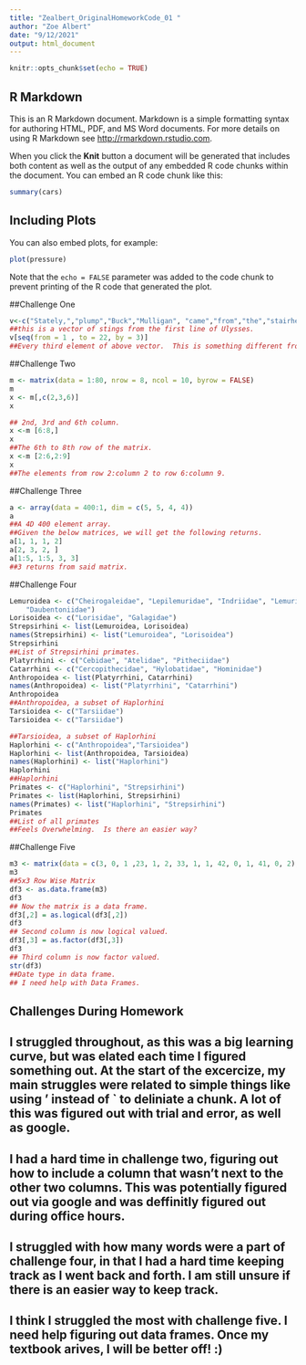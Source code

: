 ```yaml
---
title: "Zealbert_OriginalHomeworkCode_01 "
author: "Zoe Albert"
date: "9/12/2021" 
output: html_document
---
```


```r
knitr::opts_chunk$set(echo = TRUE)
```
## R Markdown

This is an R Markdown document. Markdown is a simple formatting syntax for authoring HTML, PDF, and MS Word documents. For more details on using R Markdown see <http://rmarkdown.rstudio.com>.

When you click the **Knit** button a document will be generated that includes both content as well as the output of any embedded R code chunks within the document. You can embed an R code chunk like this:

```r
summary(cars)
```

## Including Plots

You can also embed plots, for example:

```r
plot(pressure)
```

Note that the `echo = FALSE` parameter was added to the code chunk to prevent printing of the R code that generated the plot.

##Challenge One
```r
v<-c("Stately,","plump","Buck","Mulligan", "came","from","the","stairhead,","bearing","a", "bowl","of","lather","on","which","a","mirror", "and","a","razor","lay","crossed")
##this is a vector of stings from the first line of Ulysses.
v[seq(from = 1 , to = 22, by = 3)]
##Every third element of above vector.  This is something different from the hint, but I believe it still works. 
```
##Challenge Two
```r
m <- matrix(data = 1:80, nrow = 8, ncol = 10, byrow = FALSE)
m
x <- m[,c(2,3,6)]
x

## 2nd, 3rd and 6th column. 
x <-m [6:8,]
x
##The 6th to 8th row of the matrix. 
x <-m [2:6,2:9]
x
##The elements from row 2:column 2 to row 6:column 9.
```
##Challenge Three
```r
a <- array(data = 400:1, dim = c(5, 5, 4, 4))
a
##A 4D 400 element array.
##Given the below matrices, we will get the following returns. 
a[1, 1, 1, 2]
a[2, 3, 2, ]
a[1:5, 1:5, 3, 3]
##3 returns from said matrix. 
```
##Challenge Four
```r
Lemuroidea <- c("Cheirogaleidae", "Lepilemuridae", "Indriidae", "Lemuridae",
    "Daubentoniidae")
Lorisoidea <- c("Lorisidae", "Galagidae")
Strepsirhini <- list(Lemuroidea, Lorisoidea)
names(Strepsirhini) <- list("Lemuroidea", "Lorisoidea")
Strepsirhini
##List of Strepsirhini primates. 
Platyrrhini <- c("Cebidae", "Atelidae", "Pitheciidae")
Catarrhini <- c("Cercopithecidae", "Hylobatidae", "Hominidae")
Anthropoidea <- list(Platyrrhini, Catarrhini)
names(Anthropoidea) <- list("Platyrrhini", "Catarrhini")
Anthropoidea
##Anthropoidea, a subset of Haplorhini 
Tarsioidea <- c("Tarsiidae")
Tarsioidea <- c("Tarsiidae")

##Tarsioidea, a subset of Haplorhini
Haplorhini <- c("Anthropoidea","Tarsioidea")
Haplorhini <- list(Anthropoidea, Tarsioidea)
names(Haplorhini) <- list("Haplorhini")
Haplorhini
##Haplorhini 
Primates <- c("Haplorhini", "Strepsirhini")
Primates <- list(Haplorhini, Strepsirhini)
names(Primates) <- list("Haplorhini", "Strepsirhini")
Primates
##List of all primates
##Feels Overwhelming.  Is there an easier way?
```
##Challenge Five
```r
m3 <- matrix(data = c(3, 0, 1 ,23, 1, 2, 33, 1, 1, 42, 0, 1, 41, 0, 2), nrow = 5, ncol = 3, byrow = TRUE)
m3
##5x3 Row Wise Matrix
df3 <- as.data.frame(m3)
df3
## Now the matrix is a data frame. 
df3[,2] = as.logical(df3[,2])
df3
## Second column is now logical valued.
df3[,3] = as.factor(df3[,3])
df3
## Third column is now factor valued.
str(df3)
##Date type in data frame. 
## I need help with Data Frames. 
```

## Challenges During Homework
## I struggled throughout, as this was a big learning curve, but was elated each time I figured something out.  At the start of the excercize, my main struggles were related to simple things like using ' instead of ` to deliniate a chunk.  A lot of this was figured out with trial and error, as well as google.  
## I had a hard time in challenge two, figuring out how to include a column that wasn't next to the other two columns.  This was potentially figured out via google and was deffinitly figured out during office hours.  
## I struggled with how many words were a part of challenge four, in that I had a hard time keeping track as I went back and forth.  I am still unsure if there is an easier way to keep track.  
## I think I struggled the most with challenge five. I need help figuring out data frames.  Once my textbook arives, I will be better off! :)